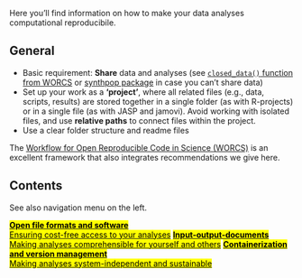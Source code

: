 

Here you'll find information on how to make your data analyses computational reproducibile.





## General

* Basic requirement: **Share** data and analyses (see [`closed_data()` function from WORCS](https://cjvanlissa.github.io/worcs/) or [synthpop package](https://www.synthpop.org.uk/get-started.html) in case you can't share data)
* Set up your work as a **'project'**, where all related files (e.g., data, scripts, results) are stored together in a single folder (as with R-projects) or in a single file (as with JASP and jamovi). Avoid working with isolated files, and use **relative paths** to connect files within the project.
* Use a clear folder structure and readme files

The [Workflow for Open Reproducible Code in Science (WORCS)](https://doi.org/10.3233/DS-210031) is an excellent framework that also integrates recommendations we give here.





## Contents
See also navigation menu on the left.

<a href="41_solutions_fileformat.qmd" class="infobtn btn-index"><mark><b>Open file formats and software</b><br />Ensuring cost-free access to your analyses</mark></a>
<a href="42_solutions_inputoutput.qmd" class="infobtn btn-index"><mark><b>Input-output-documents</b><br />Making analyses comprehensible for yourself and others</mark></a>
<a href="43_solutions_version.qmd" class="infobtn btn-index"><mark><b>Containerization and version management</b><br />Making analyses system-independent and sustainable</mark></a>